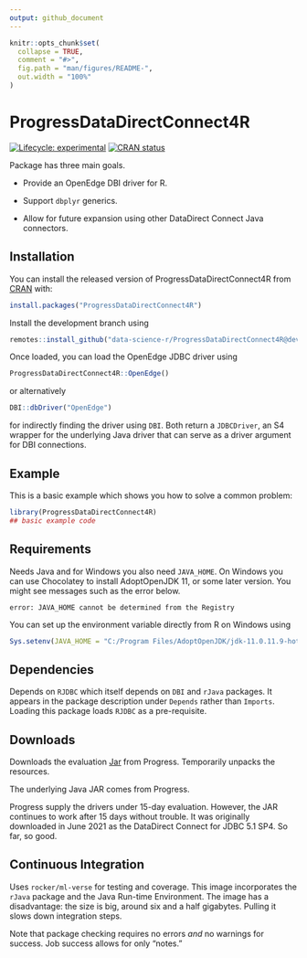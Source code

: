 ```yaml
---
output: github_document
---
```


<!-- README.md is generated from README.Rmd. Please edit that file -->

```r
knitr::opts_chunk$set(
  collapse = TRUE,
  comment = "#>",
  fig.path = "man/figures/README-",
  out.width = "100%"
)
```

# ProgressDataDirectConnect4R

<!-- badges: start -->

[![Lifecycle: experimental](https://img.shields.io/badge/lifecycle-experimental-orange.svg)](https://lifecycle.r-lib.org/articles/stages.html#experimental) [![CRAN status](https://www.r-pkg.org/badges/version/ProgressDataDirectConnect4R)](https://CRAN.R-project.org/package=ProgressDataDirectConnect4R)

<!-- badges: end -->

Package has three main goals.

-   Provide an OpenEdge DBI driver for R.

-   Support `dbplyr` generics.

-   Allow for future expansion using other DataDirect Connect Java connectors.

## Installation

You can install the released version of ProgressDataDirectConnect4R from [CRAN](https://CRAN.R-project.org) with:

``` r
install.packages("ProgressDataDirectConnect4R")
```

Install the development branch using

``` r
remotes::install_github("data-science-r/ProgressDataDirectConnect4R@develop")
```

Once loaded, you can load the OpenEdge JDBC driver using

``` r
ProgressDataDirectConnect4R::OpenEdge()
```

or alternatively

``` r
DBI::dbDriver("OpenEdge")
```

for indirectly finding the driver using `DBI`. Both return a `JDBCDriver`, an S4 wrapper for the underlying Java driver that can serve as a driver argument for DBI connections.

## Example

This is a basic example which shows you how to solve a common problem:

```r
library(ProgressDataDirectConnect4R)
## basic example code
```

## Requirements

Needs Java and for Windows you also need `JAVA_HOME`. On Windows you can use Chocolatey to install AdoptOpenJDK 11, or some later version. You might see messages such as the error below.

    error: JAVA_HOME cannot be determined from the Registry

You can set up the environment variable directly from R on Windows using

``` r
Sys.setenv(JAVA_HOME = "C:/Program Files/AdoptOpenJDK/jdk-11.0.11.9-hotspot")
```

## Dependencies

Depends on `RJDBC` which itself depends on `DBI` and `rJava` packages. It appears in the package description under `Depends` rather than `Imports`. Loading this package loads `RJDBC` as a pre-requisite.

## Downloads

Downloads the evaluation [Jar](https://media.datadirect.com/download/files/evals/JDBC/PROGRESS_DATADIRECT_JDBC_OE_ALL.jar) from Progress. Temporarily unpacks the resources.

The underlying Java JAR comes from Progress.

Progress supply the drivers under 15-day evaluation. However, the JAR continues to work after 15 days without trouble. It was originally downloaded in June 2021 as the DataDirect Connect for JDBC 5.1 SP4. So far, so good.

## Continuous Integration

Uses `rocker/ml-verse` for testing and coverage. This image incorporates the `rJava` package and the Java Run-time Environment. The image has a disadvantage: the size is big, around six and a half gigabytes. Pulling it slows down integration steps.

Note that package checking requires no errors *and* no warnings for success. Job success allows for only "notes."

